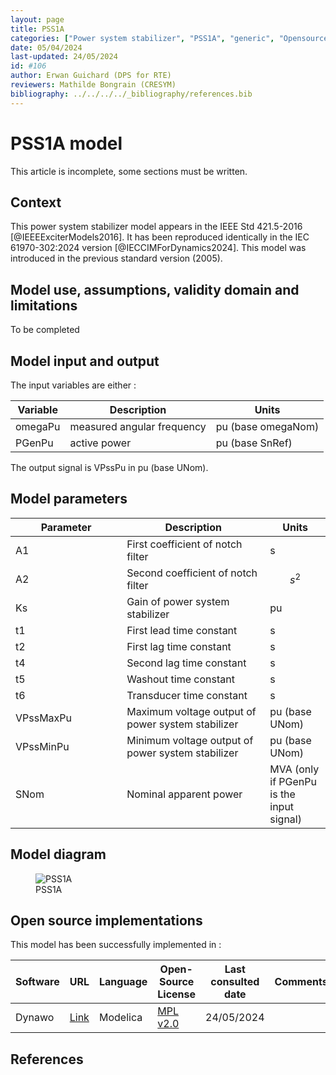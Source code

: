 ```yaml
---
layout: page
title: PSS1A
categories: ["Power system stabilizer", "PSS1A", "generic", "Opensource", "CIM model", "RMS", "phasor", "MRL4", "Single phase", "PssIEEE1A", "IEEE", "dynawo", "#106"]
date: 05/04/2024
last-updated: 24/05/2024
id: #106
author: Erwan Guichard (DPS for RTE)
reviewers: Mathilde Bongrain (CRESYM)
bibliography: ../../../../_bibliography/references.bib
---
```

# PSS1A model

This article is incomplete, some sections must be written.

## Context

This power system stabilizer model appears in the IEEE Std 421.5-2016 [@IEEEExciterModels2016]. It has been reproduced identically in the IEC 61970-302:2024 version [@IECCIMForDynamics2024].
This model was introduced in the previous standard version (2005).

## Model use, assumptions, validity domain and limitations

To be completed

## Model input and output

The input variables are either :

| Variable | Description | Units |
|-----------|--------------| ------|
| omegaPu | measured angular frequency | pu (base omegaNom)|
| PGenPu |active power|pu (base SnRef)|

The output signal is VPssPu in pu (base UNom).

## Model parameters

| Parameter | Description | Units |
|-----------|--------------| ------|
A1 |First coefficient of notch filter|s|
A2 |Second coefficient of notch filter|$$s ^ 2$$|
Ks |Gain of power system stabilizer|pu|
t1 |First lead time constant|s|
t2 |First lag time constant|s|
t4 |Second lag time constant|s|
t5 |Washout time constant|s|
t6 |Transducer time constant|s|
VPssMaxPu |Maximum voltage output of power system stabilizer|pu (base UNom)|
VPssMinPu |Minimum voltage output of power system stabilizer|pu (base UNom)|
SNom |Nominal apparent power|MVA (only if PGenPu is the input signal)|

## Model diagram

![PSS1A](PSS1A.drawio.svg)

## Open source implementations

This model has been successfully implemented in :

| Software      | URL | Language | Open-Source License | Last consulted date | Comments |
| ------------- | --- | -------- | ------------------- | ------------------- | -------- |
| Dynawo | [Link](https://github.com/dynawo/dynawo) | Modelica | [MPL v2.0](https://www.mozilla.org/en-US/MPL/2.0/)  | 24/05/2024 |  |

## References
::: {#refs}
:::

